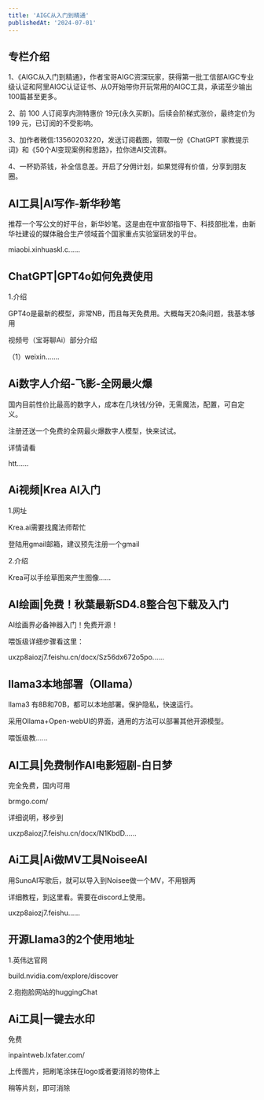 ```yaml
---
title: 'AIGC从入门到精通'
publishedAt: '2024-07-01'
---
```


## 专栏介绍

1、《AIGC从入门到精通》，作者宝哥AIGC资深玩家，获得第一批工信部AIGC专业级认证和阿里AIGC认证证书、从0开始带你开玩常用的AIGC工具，承诺至少输出100篇甚至更多。

2、前 100 人订阅享内测特惠价 19元(永久买断)。后续会阶梯式涨价，最终定价为 199 元，已订阅的不受影响。

3、加作者微信:13560203220，发送订阅截图，领取一份《ChatGPT 家教提示词》和《50个AI变现案例和思路》，拉你进AI交流群。

4、一杯奶茶钱，补全信息差。开启了分佣计划，如果觉得有价值，分享到朋友圈。



## AI工具|AI写作-新华秒笔
推荐一个写公文的好平台，新华妙笔。这是由在中宣部指导下、科技部批准，由新华社建设的媒体融合生产领域首个国家重点实验室研发的平台。

miaobi.xinhuaskl.c......

## ChatGPT|GPT4o如何免费使用
1.介绍

GPT4o是最新的模型，非常NB，而且每天免费用。大概每天20条问题，我基本够用

视频号（宝哥聊Ai）部分介绍

（1）weixin.......

## Ai数字人介绍-飞影-全网最火爆
国内目前性价比最高的数字人，成本在几块钱/分钟，无需魔法，配置，可自定义。

注册还送一个免费的全网最火爆数字人模型，快来试试。

详情请看

htt......

## Ai视频|Krea AI入门
1.网址

Krea.ai需要找魔法师帮忙

登陆用gmail邮箱，建议预先注册一个gmail

2.介绍

Krea可以手绘草图来产生图像......

## AI绘画|免费！秋葉最新SD4.8整合包下载及入门
AI绘画界必备神器入门！免费开源！

喂饭级详细步骤看这里：

uxzp8aiozj7.feishu.cn/docx/Sz56dx672o5po......

## llama3本地部署（Ollama）
llama3 有8B和70B，都可以本地部署。保护隐私，快速运行。

采用Ollama+Open-webUI的界面，通用的方法可以部署其他开源模型。

喂饭级教......

## AI工具|免费制作AI电影短剧-白日梦
完全免费，国内可用

brmgo.com/

详细说明，移步到

uxzp8aiozj7.feishu.cn/docx/N1KbdD......

## Ai工具|Ai做MV工具NoiseeAI
用SunoAI写歌后，就可以导入到Noisee做一个MV，不用银两

详细教程，到这里看。需要在discord上使用。

uxzp8aiozj7.feishu......

## 开源Llama3的2个使用地址
1.英伟达官网

build.nvidia.com/explore/discover

2.抱抱脸网站的huggingChat

## Ai工具|一键去水印
免费

inpaintweb.lxfater.com/

上传图片，把刷笔涂抹在logo或者要消除的物体上

稍等片刻，即可消除

